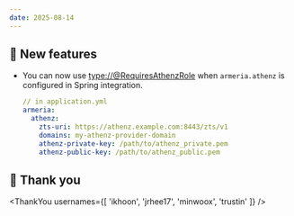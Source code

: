 ```yaml
---
date: 2025-08-14
---
```


## 🌟 New features

- You can now use <type://@RequiresAthenzRole> when `armeria.athenz` is configured in Spring integration.
  ```yaml 
  // in application.yml
  armeria:
    athenz:
      zts-uri: https://athenz.example.com:8443/zts/v1
      domains: my-athenz-provider-domain
      athenz-private-key: /path/to/athenz_private.pem
      athenz-public-key: /path/to/athenz_public.pem
  ```

## 🙇 Thank you

<ThankYou usernames={[
  'ikhoon',
  'jrhee17',
  'minwoox',
  'trustin'
]} />

